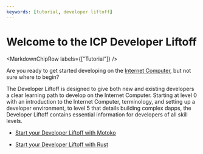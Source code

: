 ```yaml
---
keywords: [tutorial, developer liftoff]
---
```



# Welcome to the ICP Developer Liftoff

<MarkdownChipRow labels={["Tutorial"]} />

Are you ready to get started developing on the [Internet Computer](https://learn.internetcomputer.org/hc/en-us/articles/33152818663444-What-is-ICP), but not sure where to begin?

The Developer Liftoff is designed to give both new and existing developers a clear learning path to develop on the Internet Computer. Starting at level 0 with an introduction to the Internet Computer, terminology, and setting up a developer environment, to level 5 that details building complex dapps, the Developer Liftoff contains essential information for developers of all skill levels.


- [Start your Developer Liftoff with Motoko](/docs/tutorials/developer-liftoff/level-0/ic-overview)

- [Start your Developer Liftoff with Rust](/docs/tutorials/developer-liftoff-rust/level-0/ic-overview)
